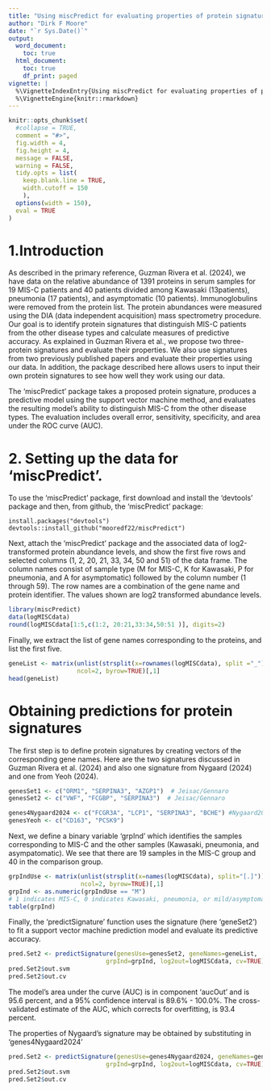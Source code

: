 ```yaml
---
title: "Using miscPredict for evaluating properties of protein signatures"
author: "Dirk F Moore"
date: "`r Sys.Date()`"
output:
  word_document:
    toc: true
  html_document:
    toc: true
    df_print: paged
vignette: |
  %\VignetteIndexEntry{Using miscPredict for evaluating properties of protein signatures}
  %\VignetteEngine{knitr::rmarkdown}
---
```


```r
knitr::opts_chunk$set(
  #collapse = TRUE,
  comment = "#>",
  fig.width = 4,
  fig.height = 4,
  message = FALSE,
  warning = FALSE,
  tidy.opts = list(
    keep.blank.line = TRUE,
    width.cutoff = 150
    ),
  options(width = 150),
  eval = TRUE
)
```

\newpage

# 1.Introduction

As described in the primary reference, Guzman Rivera et al. (2024), 
we have data on the 
relative abundance of 1391 proteins in serum samples for 19 MIS-C 
patients and 40 patients divided among Kawasaki (13patients), 
pneumonia (17 patients), and 
asymptomatic (10 patients). Immunoglobulins were removed from the protein list. 
The protein abundances were measured using the DIA 
(data independent acquisition) mass spectrometry procedure. Our goal is to 
identify protein signatures that distinguish MIS-C patients from the other
disease types and calculate measures of predictive accuracy. 
As explained in Guzman Rivera et al., we propose two three-protein 
signatures and evaluate their properties. We also use signatures
from two previously published papers and evaluate their properties using
our data. In addition, the package described here allows users to
input their own protein signatures to see how well they work using our data.

The 'miscPredict' package takes a proposed protein signature, produces a
predictive model using the support vector machine method, and evaluates 
the resulting model's ability to distinguish MIS-C from the other 
disease types. The evaluation
includes overall error, sensitivity, specificity, and area under the ROC curve
(AUC).

# 2. Setting up the data for 'miscPredict'.
To use the 'miscPredict' package, first download and install the
'devtools' package and then, from github, the 'miscPredict' package:

```
install.packages("devtools")
devtools::install_github("mooredf22/miscPredict")
```

Next, attach the 'miscPredict' package and the associated data of 
log2-transformed protein abundance levels, and show the first five
rows and selected columns (1, 2, 20, 21, 33, 34, 50 and 51) of the data frame. 
The column names consist of sample type
(M for MIS-C, K for Kawasaki, P for pneumonia, and A for asymptomatic)
followed by the column number (1 through 59). 
The row names are a combination of the gene name and protein identifier.
The values shown
are log2 transformed abundance levels.

```r
library(miscPredict)
data(logMISCdata)
round(logMISCdata[1:5,c(1:2, 20:21,33:34,50:51 )], digits=2)
```

Finally, we extract the list
of gene names corresponding to the proteins, and list the first five.

```r
geneList <- matrix(unlist(strsplit(x=rownames(logMISCdata), split ="_")),
                   ncol=2, byrow=TRUE)[,1]
head(geneList)
```

# Obtaining predictions for protein signatures

The first step is to define protein signatures by creating vectors of
the corresponding gene names. Here are the two signatures discussed
in Guzman Rivera et al. (2024) and also one signature from Nygaard (2024)
and one from Yeoh (2024).

```r
genesSet1 <- c("ORM1", "SERPINA3", "AZGP1")  # Jeisac/Gennaro
genesSet2 <- c("VWF", "FCGBP", "SERPINA3")  # Jeisac/Gennaro

genes4Nygaard2024 <- c("FCGR3A", "LCP1", "SERPINA3", "BCHE") #Nygaard2024
genesYeoh <- c("CD163", "PCSK9")

```

Next, we define a binary variable 'grpInd' which identifies the samples
corresponding to MIS-C and the other samples (Kawasaki, pneumonia, and
asympatomatic). We see that there are 19 samples in the MIS-C group
and 40 in the comparison group.

```r

grpIndUse <- matrix(unlist(strsplit(x=names(logMISCdata), split="[.]")),
                    ncol=2, byrow=TRUE)[,1]
grpInd <- as.numeric(grpIndUse == "M")
# 1 indicates MIS-C, 0 indicates Kawasaki, pneumonia, or mild/asymptomatic
table(grpInd)
```
Finally, the 'predictSignature' function uses the signature (here 'geneSet2') to
fit a support vector machine 
prediction model and evaluate its predictive accuracy.

```r
pred.Set2 <- predictSignature(genesUse=genesSet2, geneNames=geneList,
                           grpInd=grpInd, log2out=logMISCdata, cv=TRUE)
pred.Set2$out.svm
pred.Set2$out.cv
```
The model's area under the curve (AUC) is in component 'aucOut' and is 
95.6 percent, and a 95% confidence interval is 89.6% - 100.0%.
The cross-validated estimate of the AUC, which corrects for overfitting, 
is 93.4 percent.

The properties of Nygaard's signature may be obtained by substituting 
in 'genes4Nygaard2024'

```r
pred.Set2 <- predictSignature(genesUse=genes4Nygaard2024, geneNames=geneList,
                           grpInd=grpInd, log2out=logMISCdata, cv=TRUE)
pred.Set2$out.svm
pred.Set2$out.cv
```
